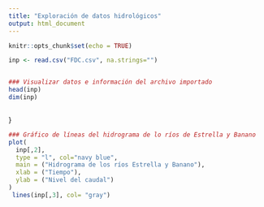 ```yaml
---
title: "Exploración de datos hidrológicos"
output: html_document
---
```

```r
knitr::opts_chunk$set(echo = TRUE)
```

```r
inp <- read.csv("FDC.csv", na.strings="")
```


```r
```

```r
### Visualizar datos e información del archivo importado
head(inp)
dim(inp)
```


```r
```
}

```r
### Gráfico de líneas del hidrograma de lo ríos de Estrella y Banano
plot(
  inp[,2], 
  type = "l", col="navy blue",
  main = ("Hidrograma de los ríos Estrella y Banano"),
  xlab = ("Tiempo"),
  ylab = ("Nivel del caudal")
)
 lines(inp[,3], col= "gray")
```

